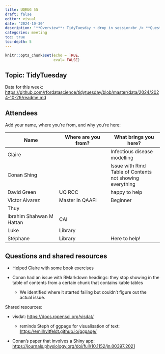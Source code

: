 ```yaml
---
title: UQRUG 55
draft: false
editor: visual
date: '2024-10-30'
description: '**Overview**: TidyTuesday + drop in session<br /> **Questions**: syntax, RMarkdown'
categories: meeting
toc: true
toc-depth: 5
---
```


```r
knitr::opts_chunk$set(echo = TRUE,
                      eval= FALSE)
```

## Topic: TidyTuesday

Data for this week: <https://github.com/rfordatascience/tidytuesday/blob/master/data/2024/2024-10-29/readme.md>

## Attendees

Add your name, where you're from, and why you're here:

| Name | Where are you from? | What brings you here? |
|------------------------|------------------------|------------------------|
| Claire |  | Infectious disease modelling |
| Conan Shing |  | Issue with Rmd Table of Contents not showing everything |
| David Green | UQ RCC | happy to help |
| Victor Alvarez | Master in QAAFI | Beginner |
| Thuy |  |  |
| Ibrahim Shahwan M Hattan | CAI |  |
| Luke | Library |  |
| Stéphane | Library | Here to help! |

## Questions and shared resources

-   Helped Claire with some book exercises

-   Conan had an issue with RMarkdown headings: they stop showing in the table of contents from a certain chunk that contains kable tables

    -   We identified where it started failing but couldn't figure out the actual issue.

Shared resources:

-   visdat: <https://docs.ropensci.org/visdat/>

    -   reminds Steph of ggpage for visualisation of text: <https://emilhvitfeldt.github.io/ggpage/>

-   Conan's paper that involves a Shiny app: <https://journals.physiology.org/doi/full/10.1152/jn.00397.2021>
